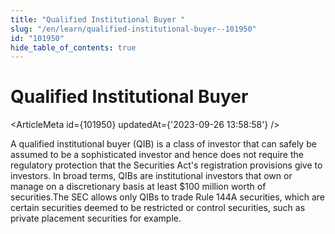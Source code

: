 ```yaml
---
title: "Qualified Institutional Buyer "
slug: "/en/learn/qualified-institutional-buyer--101950"
id: "101950"
hide_table_of_contents: true
---
```



# Qualified Institutional Buyer 

<ArticleMeta id={101950} updatedAt={'2023-09-26 13:58:58'} />
<div className='border-solid border-b border-t-0 my-4 border-[var(--ifm-color-gray-300)]' />

A qualified institutional buyer (QIB) is a class of investor that can safely be assumed to be a sophisticated investor and hence does not require the regulatory protection that the Securities Act's registration provisions give to investors. In broad terms, QIBs are institutional investors that own or manage on a discretionary basis at least $100 million worth of securities.The SEC allows only QIBs to trade Rule 144A securities, which are certain securities deemed to be restricted or control securities, such as private placement securities for example.
